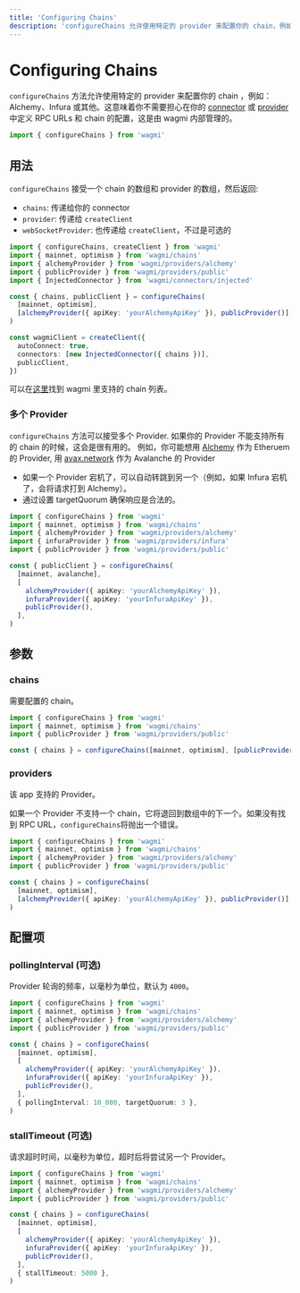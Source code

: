 ```yaml
---
title: 'Configuring Chains'
description: 'configureChains 允许使用特定的 provider 来配置你的 chain，例如：Alchemy、Infura 或其他。这意味着你不需要担心在你的 connector 或 provider 中定义 RPC URLs 和 chain 的配置，这是由 wagmi 内部管理的。'
---
```



# Configuring Chains

`configureChains` 方法允许使用特定的 provider 来配置你的 chain ，例如：Alchemy、Infura 或其他。这意味着你不需要担心在你的 [connector](/react/connectors/walletConnect#options) 或 [provider](/react/client#provider-optional) 中定义 RPC URLs 和 chain 的配置，这是由 wagmi 内部管理的。

```ts
import { configureChains } from 'wagmi'
```

## 用法

`configureChains` 接受一个 chain 的数组和 provider 的数组，然后返回:

- `chains`: 传递给你的 connector
- `provider`: 传递给 `createClient`
- `webSocketProvider`: 也传递给 `createClient`，不过是可选的

```ts
import { configureChains, createClient } from 'wagmi'
import { mainnet, optimism } from 'wagmi/chains'
import { alchemyProvider } from 'wagmi/providers/alchemy'
import { publicProvider } from 'wagmi/providers/public'
import { InjectedConnector } from 'wagmi/connectors/injected'

const { chains, publicClient } = configureChains(
  [mainnet, optimism],
  [alchemyProvider({ apiKey: 'yourAlchemyApiKey' }), publicProvider()],
)

const wagmiClient = createClient({
  autoConnect: true,
  connectors: [new InjectedConnector({ chains })],
  publicClient,
})
```

可以在[这里](/core/chains)找到 wagmi 里支持的 chain 列表。

### 多个 Provider

`configureChains` 方法可以接受多个 Provider. 如果你的 Provider 不能支持所有的 chain 的时候，这会是很有用的。 例如，你可能想用 [Alchemy](https://alchemy.com) 作为 Etheruem 的 Provider, 用 [avax.network](https://avax.network) 作为 Avalanche 的 Provider

- 如果一个 Provider 宕机了，可以自动转跳到另一个（例如，如果 Infura 宕机了，会将请求打到 Alchemy）。
- 通过设置 targetQuorum 确保响应是合法的。

```ts
import { configureChains } from 'wagmi'
import { mainnet, optimism } from 'wagmi/chains'
import { alchemyProvider } from 'wagmi/providers/alchemy'
import { infuraProvider } from 'wagmi/providers/infura'
import { publicProvider } from 'wagmi/providers/public'

const { publicClient } = configureChains(
  [mainnet, avalanche],
  [
    alchemyProvider({ apiKey: 'yourAlchemyApiKey' }),
    infuraProvider({ apiKey: 'yourInfuraApiKey' }),
    publicProvider(),
  ],
)
```

## 参数

### chains

需要配置的 chain。

```ts {5}
import { configureChains } from 'wagmi'
import { mainnet, optimism } from 'wagmi/chains'
import { publicProvider } from 'wagmi/providers/public'

const { chains } = configureChains([mainnet, optimism], [publicProvider()])
```

### providers

该 app 支持的 Provider。

如果一个 Provider 不支持一个 chain，它将退回到数组中的下一个。如果没有找到 RPC URL，`configureChains`将抛出一个错误。

```ts {7}
import { configureChains } from 'wagmi'
import { mainnet, optimism } from 'wagmi/chains'
import { alchemyProvider } from 'wagmi/providers/alchemy'
import { publicProvider } from 'wagmi/providers/public'

const { chains } = configureChains(
  [mainnet, optimism],
  [alchemyProvider({ apiKey: 'yourAlchemyApiKey' }), publicProvider()],
)
```

## 配置项

### pollingInterval (可选)

Provider 轮询的频率，以毫秒为单位，默认为 `4000`。

```ts {13}
import { configureChains } from 'wagmi'
import { mainnet, optimism } from 'wagmi/chains'
import { alchemyProvider } from 'wagmi/providers/alchemy'
import { publicProvider } from 'wagmi/providers/public'

const { chains } = configureChains(
  [mainnet, optimism],
  [
    alchemyProvider({ apiKey: 'yourAlchemyApiKey' }),
    infuraProvider({ apiKey: 'yourInfuraApiKey' }),
    publicProvider(),
  ],
  { pollingInterval: 10_000, targetQuorum: 3 },
)
```

### stallTimeout (可选)

请求超时时间，以毫秒为单位，超时后将尝试另一个 Provider。

```ts {13}
import { configureChains } from 'wagmi'
import { mainnet, optimism } from 'wagmi/chains'
import { alchemyProvider } from 'wagmi/providers/alchemy'
import { publicProvider } from 'wagmi/providers/public'

const { chains } = configureChains(
  [mainnet, optimism],
  [
    alchemyProvider({ apiKey: 'yourAlchemyApiKey' }),
    infuraProvider({ apiKey: 'yourInfuraApiKey' }),
    publicProvider(),
  ],
  { stallTimeout: 5000 },
)
```
